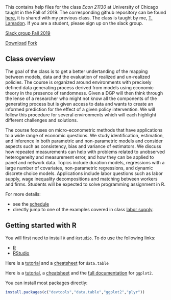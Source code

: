 
<br/><br/>
This contains help files for the class _Econ 21130_ at University of Chicago taught in the Fall of 2019. The corresponding github repository can be found [here](https://github.com/tlamadon/econ-21100), it is shared with my previous class. The class is taught by me, [T. Lamadon](http://www.lamadon.com). If you are a student, please sign up on the slack group. 

<a class="btn btn-danger" href="https://econ21130-f19.slack.com/signup" role="button">Slack group Fall 2019</a>

<!-- Place this tag where you want the button to render. -->
<a class="github-button" href="https://github.com/tlamadon/econ-21100/archive/master.zip" data-icon="octicon-cloud-download" data-style="mega" aria-label="Download tlamadon/econ-21100 on GitHub">Download</a>  <a class="github-button" href="https://github.com/tlamadon/econ-21100/fork" data-icon="octicon-repo-forked" data-style="mega" data-count-href="/tlamadon/econ-21100/network" data-count-api="/repos/tlamadon/econ-21100#forks_count" data-count-aria-label="# forks on GitHub" aria-label="Fork tlamadon/econ-21100 on GitHub">Fork</a>

## Class overview

The goal of the class is to get a better undertanding of the mapping between models, data and the evaluation of realized and un-realized policies. The course is organized around environments with precisely defined data generating process derived from models using economic theory in the presence of randomness. Given a DGP will then think through the lense of a researcher who might not know all the components of the generating process but is given access to data and wants to create an informed prediction for the effect of a given policy intervention. We will follow this procedure for several environments which will each highlight different challenges and solutions.

The course focuses on micro-econometric methods that have applications to a wide range of economic questions. We study identification, estimation, and inference in both parametric and non-parametric models and consider aspects such as consistency, bias and variance of estimators. We discuss how repeated measurements can help with problems related to unobserved heterogeneity and measurement error, and how they can be applied to panel and network data. Topics include duration models, regressions with a large number of covariates, non-parametric regressions, and dynamic discrete choice models. Applications include labor questions such as labor supply, wage inequality decompositions and matching between workers and firms.  Students will be expected to solve programming assignment in R.

For more details:

  - see the [schedule](sched.html) 
  - directly jump to one of the examples covered in class [labor supply](lab-labor-supply.html).

## Getting started with R {#start}

You will first need to install `R` and `Rstudio`. To do use the following links:

 - [R](https://cran.rstudio.com/)
 - [RStudio](https://www.rstudio.com/products/rstudio/download/)

Here is a [tutorial](https://cran.r-project.org/web/packages/data.table/vignettes/datatable-intro.pdf) and a [cheatsheet](https://s3.amazonaws.com/assets.datacamp.com/img/blog/data+table+cheat+sheet.pdf) for `data.table`

Here is a [tutorial](http://www.ceb-institute.org/bbs/wp-content/uploads/2011/09/handout_ggplot2.pdf), a [cheatsheet](http://www.rstudio.com/wp-content/uploads/2015/12/ggplot2-cheatsheet-2.0.pdf) and the [full documentation](http://docs.ggplot2.org/current/) for `ggplot2`.

You can install most packages directly:

```r
install.packages(c("devtools","data.table","ggplot2","plyr"))
```

<!-- Place this tag in your head or just before your close body tag. -->
<script async defer src="https://buttons.github.io/buttons.js"></script>  
